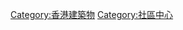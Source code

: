 {{Commonscat|Community centres in Hong Kong}}

[[Category:香港建築物|Category:香港建築物]]
[[Category:社區中心|Category:社區中心]]